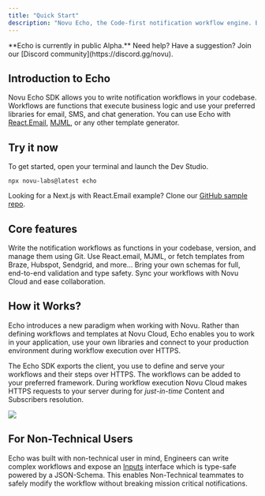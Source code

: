 ```yaml
---
title: "Quick Start"
description: "Novu Echo, the Code-first notification workflow engine. Build advanced workflows while giving your non-technical teammates complete control over content and behaviour."
---
```



<Note>
    **Echo is currently in public Alpha.** Need help? Have a suggestion? Join our [Discord community](https://discord.gg/novu).
</Note>

## Introduction to Echo

Novu Echo SDK allows you to write notification workflows in your codebase. Workflows are functions that execute business logic and use your preferred libraries for email, SMS, and chat generation. You can use Echo with [React.Email](https://react.email/), [MJML](https://mjml.io/), or any other template generator.

<EchoTerminal />

## Try it now

To get started, open your terminal and launch the Dev Studio.

```shell
npx novu-labs@latest echo
```

Looking for a Next.js with React.Email example? Clone our [GitHub sample repo](https://github.com/scopsy/echo-nextjs-example).

## Core features

<CardGroup cols={2}>
    <Card title="Bring Your Own Code" icon="code">
        Write the notification workflows as functions in your codebase,  version, and manage them using Git.
    </Card>
    <Card title="Limitless Integrations" icon="plug" href={'/echo/integrations'}>
        Use React.email, MJML, or fetch templates from Braze, Hubspot, Sendgrid, and more...
    </Card>
    <Card title="Type Safety" icon="shield">
        Bring your own schemas for full, end-to-end validation and type safety.
    </Card>
    <Card title="Cloud Synchronization" icon="cloud">
        Sync your workflows with Novu Cloud and ease collaboration.
    </Card>
</CardGroup>


## How it Works?

Echo introduces a new paradigm when working with Novu. Rather than defining workflows and templates at Novu Cloud, Echo enables you to work in your application, use your own libraries and connect to your production environment during workflow execution over HTTPS.

The Echo SDK exports the client, you use to define and serve your workflows and their steps over HTTPS. The workflows can be added to your preferred framework. During workflow execution Novu Cloud makes HTTPS requests to your server during for *just-in-time* Content and Subscribers resolution.

<Frame>
  <img src="/images/echo/diagram.png" />
</Frame>

## For Non-Technical Users

Echo was built with non-technical user in mind, Engineers can write complex workflows and expose an [Inputs](/echo/concepts/inputs) interface which is type-safe powered by a JSON-Schema.
This enables Non-Technical teammates to safely modify the workflow without breaking mission critical notifications.

